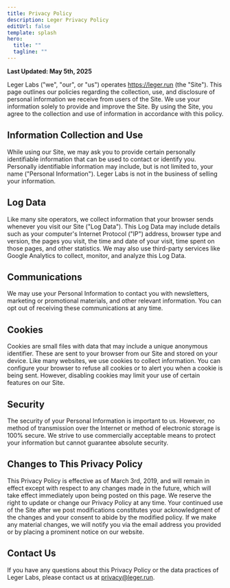 ```yaml
---
title: Privacy Policy
description: Leger Privacy Policy
editUrl: false
template: splash
hero:
  title: ""
  tagline: ""
---
```



<Document title="Privacy Policy">

**Last Updated: May 5th, 2025**

Leger Labs ("we", "our", or "us") operates https://leger.run (the "Site"). This page outlines our policies regarding the collection, use, and disclosure of personal information we receive from users of the Site. We use your information solely to provide and improve the Site. By using the Site, you agree to the collection and use of information in accordance with this policy.

## Information Collection and Use

While using our Site, we may ask you to provide certain personally identifiable information that can be used to contact or identify you. Personally identifiable information may include, but is not limited to, your name ("Personal Information"). Leger Labs is not in the business of selling your information.

## Log Data

Like many site operators, we collect information that your browser sends whenever you visit our Site ("Log Data"). This Log Data may include details such as your computer's Internet Protocol ("IP") address, browser type and version, the pages you visit, the time and date of your visit, time spent on those pages, and other statistics. We may also use third-party services like Google Analytics to collect, monitor, and analyze this Log Data.

## Communications

We may use your Personal Information to contact you with newsletters, marketing or promotional materials, and other relevant information. You can opt out of receiving these communications at any time.

## Cookies

Cookies are small files with data that may include a unique anonymous identifier. These are sent to your browser from our Site and stored on your device. Like many websites, we use cookies to collect information. You can configure your browser to refuse all cookies or to alert you when a cookie is being sent. However, disabling cookies may limit your use of certain features on our Site.

## Security

The security of your Personal Information is important to us. However, no method of transmission over the Internet or method of electronic storage is 100% secure. We strive to use commercially acceptable means to protect your information but cannot guarantee absolute security.

## Changes to This Privacy Policy

This Privacy Policy is effective as of March 3rd, 2019, and will remain in effect except with respect to any changes made in the future, which will take effect immediately upon being posted on this page. We reserve the right to update or change our Privacy Policy at any time. Your continued use of the Site after we post modifications constitutes your acknowledgment of the changes and your consent to abide by the modified policy. If we make any material changes, we will notify you via the email address you provided or by placing a prominent notice on our website.

## Contact Us

If you have any questions about this Privacy Policy or the data practices of Leger Labs, please contact us at privacy@leger.run.

</Document>
